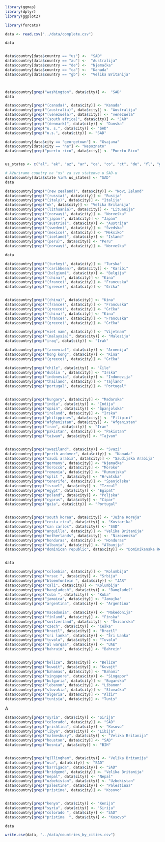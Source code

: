 ```r

library(ggmap)
library(dplyr)
library(ggplot2)
```


```r
library(forcats)

data <- read.csv("../data/complete.csv")
```




```r
data


data$country[data$country == "us"] <-  "SAD"
data$country[data$country == "au"] <-  "Australija"
data$country[data$country == "de"] <-  "Njemačka"
data$country[data$country == "ca"] <-  "Kanada"
data$country[data$country == "gb"] <-  "Velika Britanija"



data$country[grep("washington", data$city)] <-  "SAD"
data
```
```r
data$country[grep("(canada)", data$city)] <- "Kanada"
data$country[grep("(australia)", data$city)] <- "Australija"
data$country[grep("(venezuela)", data$city)] <- "venezuela"
data$country[grep("(south africa)", data$city)] <- "JAR"
data$country[grep("(denmark)", data$city)] <- "Danska"
data$country[grep("u. s.", data$city)] <- "SAD"
data$country[grep("u.s.", data$city)] <- "SAD"

data$country[data$city == "georgetown"] <- "Gvajana"
data$country[data$city == "na"] <- "Nepoznato"
data$country[grep("puerto rico", data$city)] <- "Puerto Rico"


us_states <- c("al", "ak", "az", "ar", "ca", "co", "ct", "de", "fl", "ga", "hi", "id", "il", "in", "ia", "ks", "ky", "la", "me", "md", "ma", "mi", "mn", "ms", "mo", "mt", "ne", "nv", "nh", "nj", "nm", "ny", "nc", "nd", "oh", "ok", "or", "pa", "ri", "sc", "sd", "tn", "tx", "ut", "vt", "va", "wa", "wv", "wi", "wy")

# Ažuriramo country na "us" za sve stateove u SAD-u
data$country[data$state %in% us_states] <- "SAD"
data


```
```r
data$country[grep("(new zealand)", data$city)] <- "Novi Zeland"
data$country[grep("(russia)", data$city)] <- "Rusija"
data$country[grep("(italy)", data$city)] <- "Italija"
data$country[grep("uk", data$city)] <- "Velika Britanija"
data$country[grep("(lithuania)", data$city)] <- "Lituanija"
data$country[grep("(norway)", data$city)] <- "Norveška"
data$country[grep("(japan)", data$city)] <- "Japan"
data$country[grep("(austria)", data$city)] <- "Austrija"
data$country[grep("(sweden)", data$city)] <- "Švedska"
data$country[grep("(mexico)", data$city)] <- "Meksiko"
data$country[grep("(iceland)", data$city)] <- "Island"
data$country[grep("(peru)", data$city)] <- "Peru"
data$country[grep("(norway)", data$city)] <- "Norveška"

data
```

```r

data$country[grep("(turkey)", data$city)] <- "Turska"
data$country[grep("(caribbean)", data$city)] <- "Karibi"
data$country[grep("(belgium)", data$city)] <- "Belgija"
data$country[grep("(china)", data$city)] <- "Kina"
data$country[grep("(france)", data$city)] <- "Francuska"
data$country[grep("(greece)", data$city)] <- "Grčka"


data$country[grep("(china)", data$city)] <- "Kina"
data$country[grep("(france)", data$city)] <- "Francuska"
data$country[grep("(greece)", data$city)] <- "Grčka"
data$country[grep("(china)", data$city)] <- "Kina"
data$country[grep("(france)", data$city)] <- "Francuska"
data$country[grep("(greece)", data$city)] <- "Grčka"

data$country[grep("viet nam", data$city)] <- "Vijetnam"
data$country[grep("(malaysia)", data$city)] <- "Malezija"
data$country[grep("iraq", data$city)] <- "Irak"

data$country[grep("(armenia)", data$city)] <- "Armenija"
data$country[grep("hong kong", data$city)] <- "Kina"
data$country[grep("(greece)", data$city)] <- "Grčka"

data$country[grep("chile", data$city)] <- "Čile"
data$country[grep("dublin ", data$city)] <- "Irska"
data$country[grep("indonesia", data$city)] <- "Indonezija"
data$country[grep("thailand", data$city)] <- "Tajland"
data$country[grep("portugal", data$city)] <- "Portugal"


data$country[grep("hungary", data$city)] <- "Mađarska"
data$country[grep("india", data$city)] <- "Indija"
data$country[grep("spain", data$city)] <- "Španjolska"
data$country[grep("ireland", data$city)] <- "Irska"
data$country[grep("philippines", data$city)] <- "Filipini"
data$country[grep("afghanistan", data$city)] <- "Afganistan"
data$country[grep("iran", data$city)] <- "Iran"
data$country[grep("pakistan", data$city)] <- "Pakistan"
data$country[grep("taiwan", data$city)] <- "Tajvan"


data$country[grep("swaziland", data$city)] <- "Svazi"
data$country[grep("perth-andover", data$city)] <- "Kanada"
data$country[grep("saudi arabia", data$city)] <- "Saudijska Arabija"
data$country[grep("germany", data$city)] <- "Njemačka"
data$country[grep("morocco", data$city)] <- "Moroko"
data$country[grep("romania", data$city)] <- "Rumunjska"
data$country[grep("split ", data$city)] <- "Hrvatska"
data$country[grep("tenerife", data$city)] <- "Španjolska"
data$country[grep("israel", data$city)] <- "Izreal"
data$country[grep("egypt", data$city)] <- "Egipat"
data$country[grep("poland", data$city)] <- "Poljska"
data$country[grep("cyprus", data$city)] <- "Cipar"
data$country[grep("gaia", data$city)] <- "Portugal"


data$country[grep("south korea", data$city)] <- "Južna Koreja"
data$country[grep("costa rica", data$city)] <- "Kostarika"
data$country[grep("san carlos", data$city)] <- "SAD"
data$country[grep("anguilla", data$city)] <- "Velika Britanija"
data$country[grep("netherlands", data$city)] <- "Nizozemska"
data$country[grep("honduras", data$city)] <- "Honduras"
data$country[grep("albania", data$city)] <- "Albanija"
data$country[grep("dominican republic", data$city)] <- "Dominikanska Republika"


data

```

```r

data$country[grep("colombia", data$city)] <- "Kolumbija"
data$country[grep("vrsac ", data$city)] <- "Srbija"
data$country[grep("bloemfontein ", data$city)] <- "JAR"
data$country[grep("cali", data$city)] <- "Kolumbija"
data$country[grep("bangladesh", data$city)] <- "Bangladeš"
data$country[grep("cuba ", data$city)] <- "Kuba"
data$country[grep("jamaica", data$city)] <- "Jamajka"
data$country[grep("argentina", data$city)] <- "Argentina"

data$country[grep("macedonia", data$city)] <- "Makedonija"
data$country[grep("finland", data$city)] <- "Finska"
data$country[grep("switzerland", data$city)] <- "Švicarska"
data$country[grep("czech", data$city)] <- "Češka"
data$country[grep("brazil", data$city)] <- "Brazil"
data$country[grep("sri lanka", data$city)] <- "Šri Lanka"
data$country[grep("tuvalu", data$city)] <- "Tuvalu"
data$country[grep("al warqaa", data$city)] <- "UAE"
data$country[grep("bahrain", data$city)] <- "Bahrein"


data$country[grep("belize", data$city)] <- "Belize"
data$country[grep("kuwait", data$city)] <- "Kuvajt"
data$country[grep("bahamas", data$city)] <- "Bahami"
data$country[grep("singapore", data$city)] <- "Singapor"
data$country[grep("bulgaria", data$city)] <- "Bugarska"
data$country[grep("lebanon", data$city)] <- "Libanon"
data$country[grep("slovakia", data$city)] <- "Slovačka"
data$country[grep("algeria", data$city)] <- "Alžir"
data$country[grep("tunisia", data$city)] <- "Tunis"

```








A
```r


data$country[grep("syria", data$city)] <- "Sirija"
data$country[grep("colorado", data$city)] <- "SAD"
data$country[grep("prishtina", data$city)] <- "Kosovo"
data$country[grep("libya", data$city)] <- "Libija"
data$country[grep("malmesbury", data$city)] <- "Velika Britanija"
data$country[grep("houston", data$city)] <- "SAD"
data$country[grep("bosnia", data$city)] <- "BIH"


data$country[grep("gillingham", data$city)] <- "Velika Britanija"
data$country[grep("usa", data$city)] <- "SAD"
data$country[grep("barrigada", data$city)] <- "SAD"
data$country[grep("bridgend", data$city)] <- "Velika Britanija"
data$country[grep("nepal", data$city)] <- "Nepal"
data$country[grep("uzbekistan", data$city)] <- "Uzbekistan"
data$country[grep("palestine", data$city)] <- "Palestinaa"
data$country[grep("pristina", data$city)] <- "Kosovo"


data$country[grep("kenya", data$city)] <- "Kenija"
data$country[grep("syria", data$city)] <- "Sirija"
data$country[grep("colorado ", data$city)] <- "SAD"
data$country[grep("pristina  ", data$city)] <- "Kosovo"


```


```r
data

write.csv(data, "../data/countries_by_cities.csv")
```
